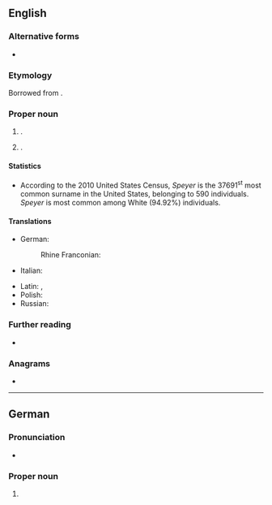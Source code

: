 ==English==
{{wikipedia}}

===Alternative forms===
* {{l|en|Spires}}

===Etymology===
Borrowed from {{bor|en|de|Speyer}}.

===Proper noun===
{{en-proper noun|~|s}}

# {{place|en|city|s/Rhineland-Palatinate|c/Germany}}.
# {{surname|en|[[habitational]]|from=German}}.

====Statistics====
* According to the 2010 United States Census, ''Speyer'' is the 37691<sup>st</sup> most common surname in the United States, belonging to 590 individuals. ''Speyer'' is most common among White (94.92%) individuals.

====Translations====
{{trans-top|a city in Germany}}
* German: {{t+|de|Speyer|n}}
*: Rhine Franconian: {{t|gmw-rfr|Schbaija}} {{qualifier|Palatine}}
* Italian: {{t|it|Spira|f}}
{{trans-mid}}
* Latin: {{t|la|Spira|f}}, {{t|la|Augusta Nemetum|f}}
* Polish: {{t+|pl|Spira|f}}
* Russian: {{t+|ru|Шпайер|m|sc=Armn}}
{{trans-bottom}}

===Further reading===
* {{R:en:DAFN}}

===Anagrams===
* {{anagrams|en|a=eeprsy|Peerys|pyrees}}

----

==German==
{{wikipedia|lang=de}}

===Pronunciation===
* {{audio|de|De-Speyer.ogg|Audio}}

===Proper noun===
{{de-proper noun|toponym}}

# {{place|de|city|s/Rhineland-Palatinate|c/Germany|t=Speyer}}